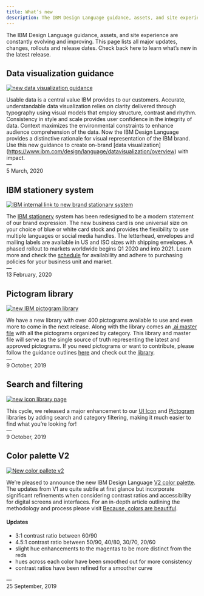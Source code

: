 ```yaml
---
title: What’s new
description: The IBM Design Language guidance, assets, and site experience are constantly evolving and improving. This page lists all major updates, changes, rollouts and release dates. Check back here to learn what’s new in the latest release.
---
```



<PageDescription>

The IBM Design Language guidance, assets, and site experience are constantly evolving and improving. This page lists all major updates, changes, rollouts and release dates. Check back here to learn what’s new in the latest release.

</PageDescription>

## Data visualization guidance

<Row>
<Column colMd={6} colLg={8}>

[![new data visualization guidance](./images/IBM_data_vis.png)](https://www.ibm.com/design/language/datavisualization/overview)

</Column>
</Row>

Usable data is a central value IBM provides to our customers. Accurate, understandable data visualization relies on clarity delivered through typography using visual models that employ structure, contrast and rhythm. Consistency in style and scale provides user confidence in the integrity of data. Context maximizes the environmental constraints to enhance audience comprehension of the data. Now the IBM Design Language provides a distinctive rationale for visual representation of the IBM brand. Use this new guidance to create on-brand [data visualization] (https://www.ibm.com/design/language/datavisualization/overview) with impact.<br/>— <br/>5 March, 2020

## IBM stationery system

<Row>
<Column colMd={6} colLg={8}>

[![IBM internal link to new brand stationary system](./images/IBM_stationary.png)](https://www.ibm.com/brand/stationery)

</Column>
</Row>

The [IBM stationery](https://www.ibm.com/brand/stationery) system has been redesigned to be a modern statement of our brand expression. The new business card is one universal size on your choice of blue or white card stock and provides the flexibility to use multiple languages or social media handles. The letterhead, envelopes and mailing labels are available in US and ISO sizes with shipping envelopes. A phased rollout to markets worldwide begins Q1 2020 and into 2021. Learn more and check the [schedule](https://www.ibm.com/brand/stationery#rollout-schedule) for availability and adhere to purchasing policies for your business unit and market.<br/>— <br/>13 February, 2020

## Pictogram library

<Row>
<Column colMd={6} colLg={8}>

[![new IBM pictogram library](./images/pictos.svg)](https://www.ibm.com/design/language/elements/pictogram-library/)

</Column>
</Row>

We have a new library with over 400 pictograms available to use and even more to come in the next release. Along with the library comes an [.ai master file](https://github.com/carbon-design-system/carbon/raw/master/packages/pictograms/master/pictogram-master.ai) with all the pictograms organized by category. This library and master file will serve as the single source of truth representing the latest and approved pictograms. If you need pictograms or want to contribute, please follow the guidance outlines [here](.https://www.ibm.com/design/language/elements/pictograms/contribute) and check out the [library](.https://www.ibm.com/design/language/elements/pictogram-library/).<br/>— <br/>9 October, 2019

## Search and filtering

<Row>
<Column colMd={6} colLg={8}>

[![new icon library page](./images/updates_search_filter.png)](https://www.ibm.com/design/language/iconography/ui-icons/library)

</Column>
</Row>

This cycle, we released a major enhancement to our [UI Icon](https://www.ibm.com/design/language/iconography/ui-icons/library) and [Pictogram](https://www.ibm.com/design/language/iconography/ui-icons/library) libraries by adding search and category filtering, making it much easier to find what you’re looking for!<br/> — <br/>9 October, 2019


## Color palette V2

<Row>
<Column colMd={6} colLg={8}>

[![New color pallete v2](./images/color.svg)](https://www.ibm.com/design/language/color/)

</Column>
</Row>

We’re pleased to announce the new IBM Design Language [V2 color palette](https://www.ibm.com/design/language/color/). The updates from V1 are quite subtle at first glance but incorporate significant refinements when considering contrast ratios and accessibility for digital screens and interfaces. For an in-depth article outlining the methodology and process please visit [Because, colors are beautiful](.https://medium.com/carbondesign/because-colors-are-beautiful-52dd4cc39f09).

#### Updates
- 3:1 contrast ratio between 60/90
- 4.5:1 contrast ratio between 50/90, 40/80, 30/70, 20/60
- slight hue enhancements to the magentas to be more distinct from the reds
- hues across each color have been smoothed out for more consistency
- contrast ratios have been refined for a smoother curve

—<br/>25 September, 2019
